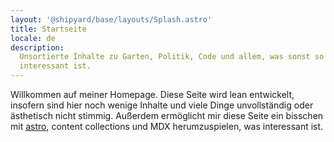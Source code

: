 ```yaml
---
layout: '@shipyard/base/layouts/Splash.astro'
title: Startseite
locale: de
description:
  Unsortierte Inhalte zu Garten, Politik, Code und allem, was sonst so
  interessant ist.
---
```



Willkommen auf meiner Homepage. Diese Seite wird lean entwickelt, insofern sind
hier noch wenige Inhalte und viele Dinge unvollständig oder ästhetisch nicht
stimmig. Außerdem ermöglicht mir diese Seite ein bisschen mit
[astro](https://astro.build/), content collections und MDX herumzuspielen, was
interessant ist.

<div className="grid grid-cols-1 gap-4 md:grid-cols-2">
  <Card
    description="Ereignisse über die ich berichten möchte. Eindrücke und aktuelle Gedanken, die ich festhalten möchte."
    title="Blog"
    href="/de/blog"
  />
  <Card
    title="Wissen"
    description="Dinge, die ich gelernt habe. Sachverhalte, die ich recherchiert habe."
    href="/de/docs"
  />
</div>
